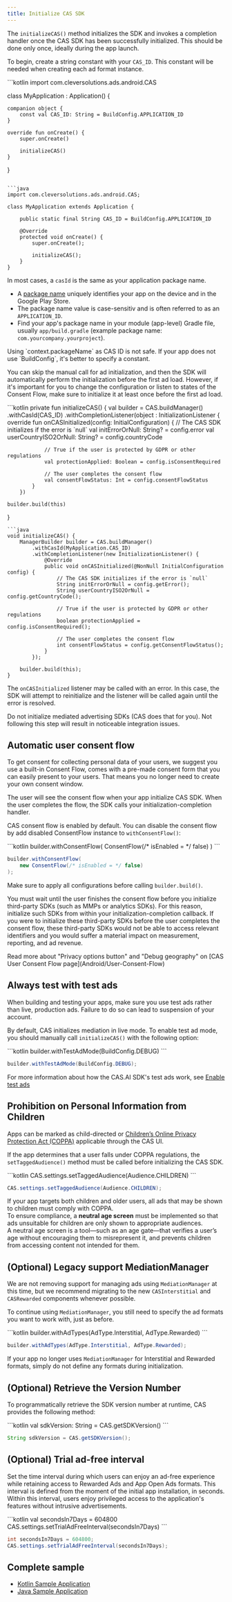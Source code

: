 ```yaml
---
title: Initialize CAS SDK
---
```


The `initializeCAS()` method initializes the SDK and invokes a completion handler once the CAS SDK has been successfully initialized.
This should be done only once, ideally during the app launch.

To begin, create a string constant with your `CAS_ID`. This constant will be needed when creating each ad format instance.

<CodeGroup synchronize={true}>
```kotlin
import com.cleversolutions.ads.android.CAS

class MyApplication : Application() {

    companion object {
        const val CAS_ID: String = BuildConfig.APPLICATION_ID
    }

    override fun onCreate() {
        super.onCreate()

        initializeCAS()
    }
}
```

```java
import com.cleversolutions.ads.android.CAS;

class MyApplication extends Application {

    public static final String CAS_ID = BuildConfig.APPLICATION_ID

    @Override
    protected void onCreate() {
        super.onCreate();
        
        initializeCAS();
    }
}
```
</CodeGroup>

<Accordion title="What is CAS ID?">

In most cases, a `casId` is the same as your application package name.
- A [package name](https://developer.android.com/studio/build/application-id) uniquely identifies your app on the device and in the Google Play Store.
- The package name value is case-sensitiv and is often referred to as an `APPLICATION_ID`.
- Find your app's package name in your module (app-level) Gradle file, usually `app/build.gradle` (example package name: `com.yourcompany.yourproject`).

</Accordion>


<Info>
Using `context.packageName` as CAS ID is not safe. If your app does not use `BuildConfig`, it's better to specify a constant.
</Info>

You can skip the manual call for ad initialization, and then the SDK will automatically perform the initialization before the first ad load. However, if it's important for you to change the configuration or listen to states of the Consent Flow, make sure to initialize it at least once before the first ad load.

<CodeGroup synchronize={true}>
```kotlin
private fun initializeCAS() {
    val builder = CAS.buildManager()
        .withCasId(CAS_ID)
        .withCompletionListener(object : InitializationListener {
            override fun onCASInitialized(config: InitialConfiguration) {
                // The CAS SDK initializes if the error is `null`
                val initErrorOrNull: String? = config.error
                val userCountryISO2OrNull: String? = config.countryCode

                // True if the user is protected by GDPR or other regulations
                val protectionApplied: Boolean = config.isConsentRequired

                // The user completes the consent flow
                val consentFlowStatus: Int = config.consentFlowStatus
            }
        })

    builder.build(this)
}
```
```java
void initializeCAS() {
    ManagerBuilder builder = CAS.buildManager()
        .withCasId(MyApplication.CAS_ID)
        .withCompletionListener(new InitializationListener() {  
            @Override  
            public void onCASInitialized(@NonNull InitialConfiguration config) { 
                // The CAS SDK initializes if the error is `null`
                String initErrorOrNull = config.getError();
                String userCountryISO2OrNull = config.getCountryCode();
                
                // True if the user is protected by GDPR or other regulations
                boolean protectionApplied = config.isConsentRequired();

                // The user completes the consent flow
                int consentFlowStatus = config.getConsentFlowStatus(); 
            }  
        });

    builder.build(this);
}
```
</CodeGroup>

The `onCASInitialized` listener may be called with an error. In this case, the SDK will attempt to reinitialize and the listener will be called again until the error is resolved.

<Error>  
Do not initialize mediated advertising SDKs (CAS does that for you).  
Not following this step will result in noticeable integration issues.
</Error>

## Automatic user consent flow
To get consent for collecting personal data of your users, we suggest you use a built-in Consent Flow, comes with a pre-made consent form that you can easily present to your users. That means you no longer need to create your own consent window.  

The user will see the consent flow when your app initialize CAS SDK. When the user completes the flow, the SDK calls your initialization-completion handler.

CAS consent flow is enabled by default. You can disable the consent flow by add disabled  ConsentFlow instance to `withConsentFlow()`:

<CodeGroup synchronize={true}>
```kotlin
builder.withConsentFlow(
    ConsentFlow(/* isEnabled = */ false)
)
```

```java
builder.withConsentFlow(
    new ConsentFlow(/* isEnabled = */ false)
);
```
</CodeGroup>

Make sure to apply all configurations before calling `builder.build()`.

You must wait until the user finishes the consent flow before you initialize third-party SDKs (such as MMPs or analytics SDKs). For this reason, initialize such SDKs from within your initialization-completion callback. If you were to initialize these third-party SDKs before the user completes the consent flow, these third-party SDKs would not be able to access relevant identifiers and you would suffer a material impact on measurement, reporting, and ad revenue.

<Info>
Read more about "Privacy options button" and "Debug geography" on [CAS User Consent Flow page](Android/User-Consent-Flow)
</Info>

## Always test with test ads
When building and testing your apps, make sure you use test ads rather than live, production ads. Failure to do so can lead to suspension of your account.

By default, CAS initializes mediation in live mode. To enable test ad mode, you should manually call `initializeCAS()` with the following option:

<CodeGroup synchronize={true}>
```kotlin
builder.withTestAdMode(BuildConfig.DEBUG)
```

```java
builder.withTestAdMode(BuildConfig.DEBUG);
```
</CodeGroup>

For more information about how the CAS.AI SDK's test ads work, see [Enable test ads](Android/Enabling-test-ads)


## Prohibition on Personal Information from Children
Apps can be marked as child-directed or [Children’s Online Privacy Protection Act (COPPA)](https://www.ftc.gov/tips-advice/business-center/privacy-and-security/children%27s-privacy) applicable through the CAS UI.  

If the app determines that a user falls under COPPA regulations, the `setTaggedAudience()` method must be called before initializing the CAS SDK.

<CodeGroup synchronize={true}>
```kotlin
CAS.settings.setTaggedAudience(Audience.CHILDREN)
```

```java
CAS.settings.setTaggedAudience(Audience.CHILDREN);
```
</CodeGroup>

If your app targets both children and older users, all ads that may be shown to children must comply with COPPA.  
To ensure compliance, a **neutral age screen** must be implemented so that ads unsuitable for children are only shown to appropriate audiences.  
A neutral age screen is a tool—such as an age gate—that verifies a user’s age without encouraging them to misrepresent it, and prevents children from accessing content not intended for them.


## (Optional) Legacy support MediationManager
We are not removing support for managing ads using `MediationManager` at this time, but we recommend migrating to the new `CASInterstitial` and `CASRewarded` components whenever possible.

To continue using `MediationManager`, you still need to specify the ad formats you want to work with, just as before.  

<CodeGroup synchronize={true}>
```kotlin
builder.withAdTypes(AdType.Interstitial, AdType.Rewarded)
```

```java
builder.withAdTypes(AdType.Interstitial, AdType.Rewarded);
```
</CodeGroup>

If your app no longer uses `MediationManager` for Interstitial and Rewarded formats, simply do not define any formats during initialization.

## (Optional) Retrieve the Version Number
To programmatically retrieve the SDK version number at runtime, CAS provides the following method:

<CodeGroup synchronize={true}>
```kotlin
val sdkVersion: String = CAS.getSDKVersion()
```

```java
String sdkVersion = CAS.getSDKVersion();
```
</CodeGroup>

## (Optional) Trial ad-free interval
Set the time interval during which users can enjoy an ad-free experience while retaining access
to Rewarded Ads and App Open Ads formats. This interval is defined from the moment of the initial
app installation, in seconds. Within this interval, users enjoy privileged access to the
application's features without intrusive advertisements.

<CodeGroup synchronize={true}>
```kotlin
val secondsIn7Days = 604800 
CAS.settings.setTrialAdFreeInterval(secondsIn7Days)
```

```java
int secondsIn7Days = 604800;
CAS.settings.setTrialAdFreeInterval(secondsIn7Days);
```
</CodeGroup>

## Complete sample
- [Kotlin Sample Application](https://github.com/cleveradssolutions/CAS-Android/blob/master/kotlinSample/src/main/java/com/cleveradssolutions/sampleapp/SampleApplication.kt)
- [Java Sample Application](https://github.com/cleveradssolutions/CAS-Android/blob/master/javaSample/src/main/java/com/cleveradssolutions/sampleapp/SampleApplication.java)
